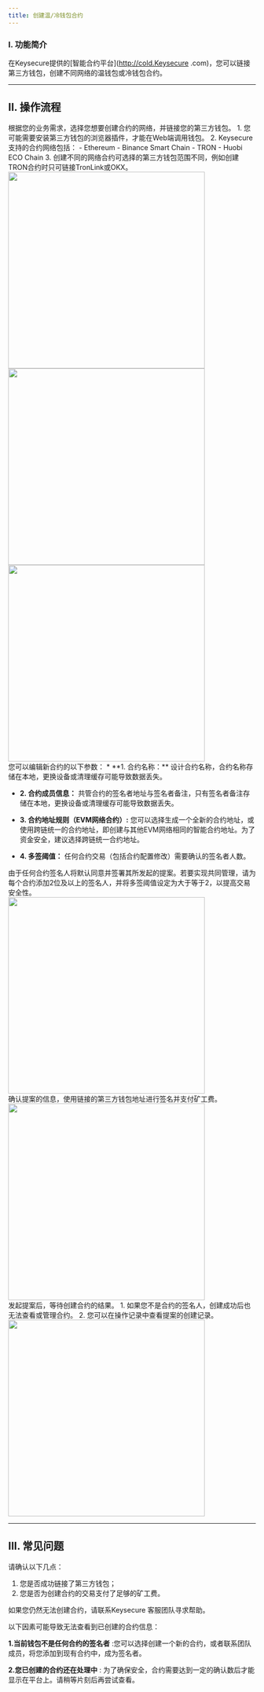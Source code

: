 ```yaml
---
title: 创建温/冷钱包合约
---
```


### I. 功能简介

在Keysecure提供的[智能合约平台](http://cold.Keysecure .com)，您可以链接第三方钱包，创建不同网络的温钱包或冷钱包合约。

---

## II. 操作流程

<Steps>

<Step title="选择网络并连接钱包">
根据您的业务需求，选择您想要创建合约的网络，并链接您的第三方钱包。

<Tip>
1. 您可能需要安装第三方钱包的浏览器插件，才能在Web端调用钱包。
2. Keysecure支持的合约网络包括：
   - Ethereum
   - Binance Smart Chain
   - TRON
   - Huobi ECO Chain
3. 创建不同的网络合约可选择的第三方钱包范围不同，例如创建TRON合约时只可链接TronLink或OKX。
</Tip>

<div className="w-full flex items-center justify-center">
    <CardGroup cols={3}>
    <img src="/images/user-guide/startcreatecontractcn.png" width="400"/>
    <img src="/images/user-guide/selectwalletcn.jpeg" width="400"/>
    <img src="/images/user-guide/contractlistcn.jpeg" width="400"/>
    </CardGroup>
</div>





</Step>

<Step title="编辑合约内容">
您可以编辑新合约的以下参数：
* **1. 合约名称：** 设计合约名称，合约名称存储在本地，更换设备或清理缓存可能导致数据丢失。

* **2. 合约成员信息：** 共管合约的签名者地址与签名者备注，只有签名者备注存储在本地，更换设备或清理缓存可能导致数据丢失。

* **3. 合约地址规则（EVM网络合约）:** 您可以选择生成一个全新的合约地址，或使用跨链统一的合约地址，即创建与其他EVM网络相同的智能合约地址。为了资金安全，建议选择跨链统一合约地址。

* **4. 多签阈值：** 任何合约交易（包括合约配置修改）需要确认的签名者人数。

<Note>
由于任何合约签名人将默认同意并签署其所发起的提案。若要实现共同管理，请为每个合约添加2位及以上的签名人，并将多签阈值设定为大于等于2，以提高交易安全性。
</Note>

<div className="w-full flex items-center justify-center">
    <img src="/images/user-guide/designcontractcn.jpeg" width="400"/>
</div>

</Step>

<Step title="发起合约交易">
确认提案的信息，使用链接的第三方钱包地址进行签名并支付矿工费。



<div className="w-full flex items-center justify-center">
    <img src="/images/user-guide/createcontractsigncn.jpeg" width="400"/>
</div>


</Step>

<Step title="执行">
发起提案后，等待创建合约的结果。

<Tip>
1. 如果您不是合约的签名人，创建成功后也无法查看或管理合约。
2. 您可以在操作记录中查看提案的创建记录。
</Tip>

<div className="w-full flex items-center justify-center">
    <img src="/images/user-guide/waitingcreatiioncn.jpeg" width="400"/>
</div>



</Step>

</Steps>

---

## III. 常见问题

<Accordion title="为什么我无法创建合约？">
请确认以下几点：

1. 您是否成功链接了第三方钱包；
2. 您是否为创建合约的交易支付了足够的矿工费。

如果您仍然无法创建合约，请联系Keysecure 客服团队寻求帮助。
</Accordion>



<Accordion title="为什么我无法查看已创建的合约?">
以下因素可能导致无法查看到已创建的合约信息：

**1.当前钱包不是任何合约的签名者** :您可以选择创建一个新的合约，或者联系团队成员，将您添加到现有合约中，成为签名者。

**2.您已创建的合约还在处理中** :  为了确保安全，合约需要达到一定的确认数后才能显示在平台上。请稍等片刻后再尝试查看。

</Accordion>



